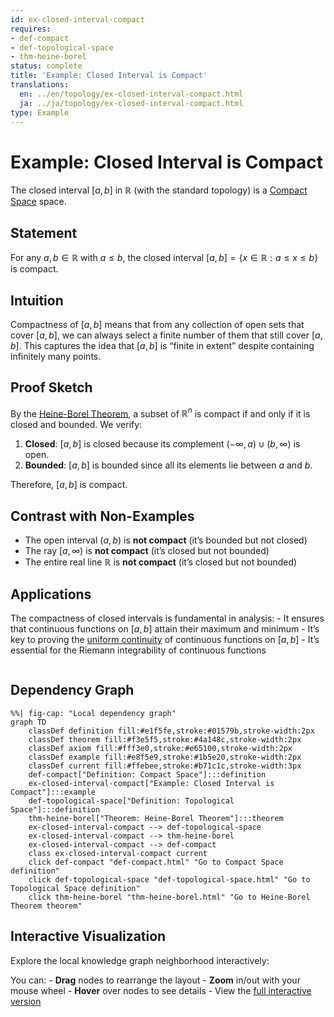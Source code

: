 ```yaml
---
id: ex-closed-interval-compact
requires:
- def-compact
- def-topological-space
- thm-heine-borel
status: complete
title: 'Example: Closed Interval is Compact'
translations:
  en: ../en/topology/ex-closed-interval-compact.html
  ja: ../ja/topology/ex-closed-interval-compact.html
type: Example
---
```


# Example: Closed Interval is Compact

The closed interval $[a, b]$ in $\mathbb{R}$ (with the standard topology) is a [Compact Space](def-compact.qmd) space.

## Statement

For any $a, b \in \mathbb{R}$ with $a \leq b$, the closed interval $[a, b] = \{x \in \mathbb{R} : a \leq x \leq b\}$ is compact.

## Intuition

Compactness of $[a, b]$ means that from any collection of open sets that cover $[a, b]$, we can always select a finite number of them that still cover $[a, b]$. This captures the idea that $[a, b]$ is "finite in extent" despite containing infinitely many points.

## Proof Sketch

By the [Heine-Borel Theorem](thm-heine-borel.qmd), a subset of $\mathbb{R}^n$ is compact if and only if it is closed and bounded. We verify:

1. **Closed**: $[a, b]$ is closed because its complement $(-\infty, a) \cup (b, \infty)$ is open.
2. **Bounded**: $[a, b]$ is bounded since all its elements lie between $a$ and $b$.

Therefore, $[a, b]$ is compact.

## Contrast with Non-Examples

- The open interval $(a, b)$ is **not compact** (it's bounded but not closed)
- The ray $[a, \infty)$ is **not compact** (it's closed but not bounded)
- The entire real line $\mathbb{R}$ is **not compact** (it's closed but not bounded)

## Applications

The compactness of closed intervals is fundamental in analysis:
- It ensures that continuous functions on $[a, b]$ attain their maximum and minimum
- It's key to proving the [uniform continuity](../analysis/def-uniform-continuity.qmd) of continuous functions on $[a, b]$
- It's essential for the Riemann integrability of continuous functions

```mermaid
```

## Dependency Graph

```mermaid
%%| fig-cap: "Local dependency graph"
graph TD
    classDef definition fill:#e1f5fe,stroke:#01579b,stroke-width:2px
    classDef theorem fill:#f3e5f5,stroke:#4a148c,stroke-width:2px
    classDef axiom fill:#fff3e0,stroke:#e65100,stroke-width:2px
    classDef example fill:#e8f5e9,stroke:#1b5e20,stroke-width:2px
    classDef current fill:#ffebee,stroke:#b71c1c,stroke-width:3px
    def-compact["Definition: Compact Space"]:::definition
    ex-closed-interval-compact["Example: Closed Interval is Compact"]:::example
    def-topological-space["Definition: Topological Space"]:::definition
    thm-heine-borel["Theorem: Heine-Borel Theorem"]:::theorem
    ex-closed-interval-compact --> def-topological-space
    ex-closed-interval-compact --> thm-heine-borel
    ex-closed-interval-compact --> def-compact
    class ex-closed-interval-compact current
    click def-compact "def-compact.html" "Go to Compact Space definition"
    click def-topological-space "def-topological-space.html" "Go to Topological Space definition"
    click thm-heine-borel "thm-heine-borel.html" "Go to Heine-Borel Theorem theorem"
```

## Interactive Visualization

Explore the local knowledge graph neighborhood interactively:

::: {.graph-viz data-id="ex-closed-interval-compact" data-width="700" data-height="500"}
:::

You can:
- **Drag** nodes to rearrange the layout
- **Zoom** in/out with your mouse wheel
- **Hover** over nodes to see details
- View the [full interactive version](../../output/interactive/ex-closed-interval-compact.html){target="_blank"}
